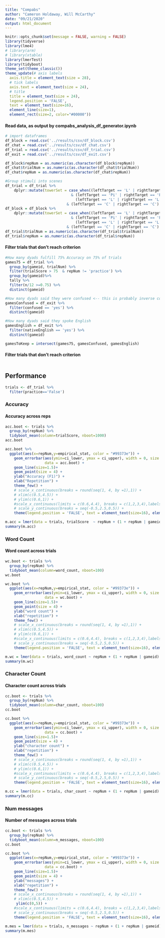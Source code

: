 ```yaml
---
title: "Compabs"
author: "Cameron Holdaway, Will McCarthy"
date: "09/21/2020"
output: html_document
---
```

  
```r
knitr::opts_chunk$set(message = FALSE, warning = FALSE)
library(tidyverse)
library(lme4)
# library(arm)
# library(xtable)
library(lmerTest)
library(tidyboot)
theme_set(theme_classic())
theme_update(# axis labels
  axis.title = element_text(size = 28),
  # tick labels
  axis.text = element_text(size = 24),
  # title 
  title = element_text(size = 24),
  legend.position = 'FALSE', 
  text = element_text(size=16), 
  element_line(size=1), 
  element_rect(size=2, color="#00000"))
```

#### Read data, as output by compabs_analysis_df_generator.ipynb
```r
# import dataframes
df_block = read.csv('../results/csv/df_block.csv')
df_chat = read.csv('../results/csv/df_chat.csv')
df_trial = read.csv('../results/csv/df_trial.csv')
df_exit = read.csv('../results/csv/df_exit.csv')

df_block$repNum = as.numeric(as.character(df_block$repNum))
df_chat$trialNum = as.numeric(as.character(df_chat$trialNum))
df_chat$repNum = as.numeric(as.character(df_chat$repNum))

#Group stimuli into scenes
df_trial = df_trial %>%
    dplyr::mutate(towerSet = case_when((leftTarget == 'L' | rightTarget == 'L')
                              & (leftTarget == 'Pi' | rightTarget == 'Pi')~ 'L/Pi',
                                (leftTarget == 'L' | rightTarget == 'L')
                            & (leftTarget == 'C' | rightTarget == 'C') ~ 'L/C', TRUE~'C/Pi'))
df_block = df_block %>%
    dplyr::mutate(towerSet = case_when((leftTarget == 'L' | rightTarget == 'L')
                              & (leftTarget == 'Pi' | rightTarget == 'Pi')~ 'L/Pi',
                                (leftTarget == 'L' | rightTarget == 'L')
                            & (leftTarget == 'C' | rightTarget == 'C') ~ 'L/C', TRUE~'C/Pi'))
df_trial$trialNum = as.numeric(as.character(df_trial$trialNum))
df_trial$repNum = as.numeric(as.character(df_trial$repNum))

```

#### Filter trials that don't reach criterion
```r
#How many dyads fulfill 75% Accuracy on 75% of trials
games75 = df_trial %>% 
  group_by(gameid, trialNum) %>% 
  filter(trialScore > 75  & repNum != 'practice') %>%
  group_by(gameid)%>% 
  tally %>% 
  filter(n/12 >=0.75) %>% 
  distinct(gameid)

#How many dyads said they were confused <-- this is probably inverse coded...
gamesConfused = df_exit %>% 
  filter(confused == 'yes') %>% 
  distinct(gameid)

#How many dyads said they spoke English
gamesEnglish = df_exit %>% 
  filter(nativeEnglish == 'yes') %>% 
  distinct(gameid)

gamesToKeep = intersect(games75, gamesConfused, gamesEnglish)
```

#### Filter trials that don't reach criterion
```r

```
## Performance
```r
trials <- df_trial %>% 
  filter(practice=='False')
```

### Accuracy 

#### Accuracy across reps

```r
acc.boot <- trials %>%
  group_by(repNum) %>%
  tidyboot_mean(column=trialScore, nboot=1000)
acc.boot
```


```r
acc.boot %>%
  ggplot(aes(x=repNum,y=empirical_stat, color = "#99373e")) +
    geom_errorbar(aes(ymin=ci_lower, ymax = ci_upper), width = 0, size = 1.5,
                  data = acc.boot) +  
    geom_line(size=1.5)+
    geom_point(size = 4) +
    ylab("Accuracy (F1)") +
    xlab("Repetition") +
    theme_few() +
    # scale_x_continuous(breaks = round(seq(1, 4, by =1),1)) +
    # xlim(c(0.5,4.5)) +  
    # ylim(c(0.6,1)) +
    #scale_x_continuous(limits = c(0.6,4.4), breaks = c(1,2,3,4),labels=c('first', '2nd','3rd','final')) +
    # scale_y_continuous(breaks = seq(-0.5,2.5,0.5)) +
    theme(legend.position = 'FALSE', text = element_text(size=16), element_line(size=1), element_rect(size=2, color="#00000"))

```

```r
m.acc = lmer(data = trials, trialScore  ~ repNum + (1 + repNum | gameid) + (1 | towerSet))
summary(m.acc)

```

### Word Count 

#### Word count across trials
```r
wc.boot <- trials %>%
  group_by(repNum) %>%
  tidyboot_mean(column=word_count, nboot=100)
wc.boot
```


```r
wc.boot %>%
  ggplot(aes(x=repNum,y=empirical_stat, color = "#99373e")) +
    geom_errorbar(aes(ymin=ci_lower, ymax = ci_upper), width = 0, size = 1.5,
                  data = wc.boot) +  
    geom_line(size=1.5)+
    geom_point(size = 4) +
    ylab("word count") +
    xlab("repetition") +
    theme_few() +
    # scale_x_continuous(breaks = round(seq(1, 4, by =1),1)) +
    # xlim(c(0.5,4.5)) +  
    # ylim(c(0.6,1)) +
    #scale_x_continuous(limits = c(0.6,4.4), breaks = c(1,2,3,4),labels=c('first', '2nd','3rd','final')) +
    # scale_y_continuous(breaks = seq(-0.5,2.5,0.5)) +
    theme(legend.position = 'FALSE', text = element_text(size=16), element_line(size=1), element_rect(size=2, color="#00000"))

```
```r
m.wc = lmer(data = trials, word_count ~ repNum + (1 + repNum | gameid) + (1 + repNum | towerSet))
summary(m.wc)
```


### Character Count 

#### Character count across trials
```r
cc.boot <- trials %>%
  group_by(repNum) %>%
  tidyboot_mean(column=char_count, nboot=100)
cc.boot
```


```r
cc.boot %>%
  ggplot(aes(x=repNum,y=empirical_stat, color = "#99373e")) +
    geom_errorbar(aes(ymin=ci_lower, ymax = ci_upper), width = 0, size = 1.5,
                  data = cc.boot) +  
    geom_line(size=1.5)+
    geom_point(size = 4) +
    ylab("character count") +
    xlab("repetition") +
    theme_few() +
    # scale_x_continuous(breaks = round(seq(1, 4, by =1),1)) +
    # xlim(c(0.5,4.5)) +  
    # ylim(c(0.6,1)) +
    #scale_x_continuous(limits = c(0.6,4.4), breaks = c(1,2,3,4),labels=c('first', '2nd','3rd','final')) +
    # scale_y_continuous(breaks = seq(-0.5,2.5,0.5)) +
    theme(legend.position = 'FALSE', text = element_text(size=16), element_line(size=1), element_rect(size=2, color="#00000"))

```
```r
m.cc = lmer(data = trials, char_count ~ repNum + (1 + repNum | gameid) + (1 + repNum | towerSet))
summary(m.cc)
```


### Num messages 

#### Number of messages across trials
```r
cc.boot <- trials %>%
  group_by(repNum) %>%
  tidyboot_mean(column=n_messages, nboot=100)
cc.boot
```

```r
cc.boot %>%
  ggplot(aes(x=repNum,y=empirical_stat, color = "#99373e")) +
    geom_errorbar(aes(ymin=ci_lower, ymax = ci_upper), width = 0, size = 1.5,
                  data = cc.boot) +  
    geom_line(size=1.5)+
    geom_point(size = 4) +
    ylab("messages") +
    xlab("repetition") +
    theme_few() +
    # scale_x_continuous(breaks = round(seq(1, 4, by =1),1)) +
    # xlim(c(0.5,4.5)) +  
     ylim(c(0,5)) +
    #scale_x_continuous(limits = c(0.6,4.4), breaks = c(1,2,3,4),labels=c('first', '2nd','3rd','final')) +
    # scale_y_continuous(breaks = seq(-0.5,2.5,0.5)) +
    theme(legend.position = 'FALSE', text = element_text(size=16), element_line(size=1), element_rect(size=2, color="#00000"))

```

```r
m.mes = lmer(data = trials, n_messages ~ repNum + (1 + repNum | gameid) + (1 | towerSet))
summary(m.mes)
```



```r

```
